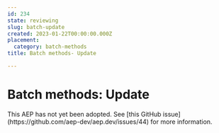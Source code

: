 ```yaml
---
id: 234
state: reviewing
slug: batch-update
created: 2023-01-22T00:00:00.000Z
placement:
  category: batch-methods
title: Batch methods- Update

--- 
```


# Batch methods: Update

<Aside type="note" title="Note">
  This AEP has not yet been adopted. See
  [this GitHub issue](https://github.com/aep-dev/aep.dev/issues/44) for more
  information.
  
</Aside>